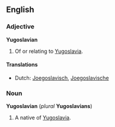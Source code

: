 ==English==
===Adjective===
'''Yugoslavian'''

#Of or relating to [[Yugoslavia]].

====Translations====
*Dutch: [[Joegoslavisch]], [[Joegoslavische]]

===Noun===
'''Yugoslavian''' (''plural'' '''Yugoslavians''')

#A native of [[Yugoslavia]].